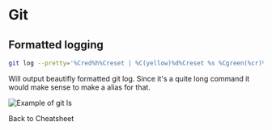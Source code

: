 # Git

## Formatted logging

```bash
git log --pretty='%Cred%h%Creset | %C(yellow)%d%Creset %s %Cgreen(%cr)%Creset %C(cyan)[%an]%Creset' --graph --all
```
Will output beautifly formatted git log.
Since it's a quite long command it would make sense to make a alias for that.

![Example of git ls](./git-ls.png)

<Link to="cheatsheet">Back to Cheatsheet</Link>